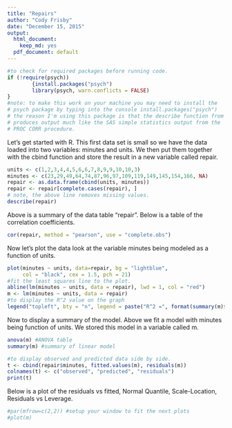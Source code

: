 ```yaml
---
title: "Repairs"
author: "Cody Frisby"
date: "December 15, 2015"
output:
  html_document:
    keep_md: yes
  pdf_document: default
---
```


```r
#to check for required packages before running code.
if (!require(psych))
        {install.packages("psych")
        library(psych, warn.conflicts = FALSE)
}
#note: to make this work on your machine you may need to install the 
# psych package by typing into the console install.packages("psych")
# the reason I'm using this package is that the describe function from it
# produces output much like the SAS simple statistics output from the 
# PROC CORR procedure.  
```

Let's get started with R.  This first data set is small so we have the data loaded into two variables: minutes and units.  We then put them together with the cbind function and store the result in a new variable called repair.

```r
units <- c(1,2,3,4,4,5,6,6,7,8,9,9,10,10,3)
minutes <- c(23,29,49,64,74,87,96,97,109,119,149,145,154,166, NA)
repair <- as.data.frame(cbind(units, minutes))
repair <- repair[complete.cases(repair), ] 
# note, the above line removes missing values.
describe(repair)
```

Above is a summary of the data table "repair".  Below is a table of the correlation coefficients.  

```r
cor(repair, method = "pearson", use = "complete.obs")
```

Now let's plot the data look at the variable minutes being modeled as a function of units.

```r
plot(minutes ~ units, data=repair, bg = "lightblue", 
     col = "black", cex = 1.5, pch = 21)
#fit the least squares line to the plot.
abline(lm(minutes ~ units, data = repair), lwd = 1, col = "red")
m <- lm(minutes ~ units, data = repair)
#to display the R^2 value on the graph
legend("topleft", bty = "n", legend = paste("R^2 =", format(summary(m)$adj.r.squared, digits = 4)))
```

Now to display a summary of the model.  Above we fit a model with minutes being function of units.  We stored this model in a variable called m.

```r
anova(m) #ANOVA table
summary(m) #summary of linear model
```


```r
#to display observed and predicted data side by side.
t <- cbind(repair$minutes, fitted.values(m), residuals(m))
colnames(t) <- c("observed", "predicted", "residuals")
print(t)
```

Below is a plot of the residuals vs fitted, Normal Quantile, Scale-Location, Residuals vs Leverage.

```r
#par(mfrow=c(2,2)) #setup your window to fit the next plots
#plot(m)
```
